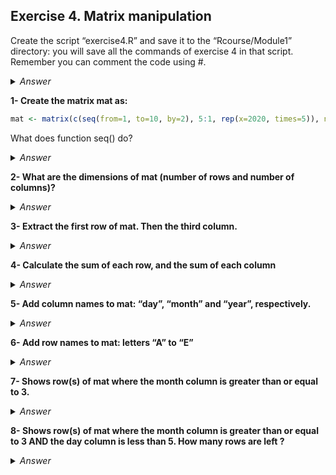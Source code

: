 ## Exercise 4. Matrix manipulation

Create the script "exercise4.R" and save it to the "Rcourse/Module1" directory: you will save all the commands of exercise 4 in that script.
<br>Remember you can comment the code using #.

<details>
<summary>
*Answer*
</summary>

```r
getwd()
setwd("Rcourse/Module1")
setwd("~/Rcourse/Module1")
```

</details>

**1- Create the matrix mat as:**

```r
mat <- matrix(c(seq(from=1, to=10, by=2), 5:1, rep(x=2020, times=5)), ncol=3)
```

What does function seq() do?

<details>
<summary>
*Answer*
</summary>

**seq** generate sequences of numbers. Here, it creates a sequences from 1 to 10 with a step of 2 numbers.

</details>

**2- What are the dimensions of mat (number of rows and number of columns)?**

<details>
<summary>
*Answer*
</summary>

```r
# number of rows
nrow(mat)
# number of columns
ncol(mat)
# dimensions: number of rows, number of columns
dim(mat)
```

</details>

**3- Extract the first row of mat. Then the third column.**

<details>
<summary>
*Answer*
</summary>

```r
# first row:
mat[1,]
# third column
mat[,3]
```

</details>

**4- Calculate the sum of each row, and the sum of each column**

<details>
<summary>
*Answer*
</summary>

```r
rowSums(mat); colSums(mat)
```

</details>

**5- Add column names to mat: "day", "month" and "year", respectively.**

<details>
<summary>
*Answer*
</summary>

```r
colnames(mat) <- c("day", "month", "year")
```

</details>

**6- Add row names to mat: letters "A" to "E"**

<details>
<summary>
*Answer*
</summary>

```r
rownames(mat) <- c("A", "B", "C", "D", "E")
rownames(mat) <- LETTERS[1:5]
```

</details>

**7- Shows row(s) of mat where the month column is greater than or equal to 3.**

<details>
<summary>
*Answer*
</summary>

Step by step:
```r
# select column month
mat[, "month"]
# element(s) of column month that is (are) greater than or equal to 3
mat[,"month"] >= 3
# finally select row(s) where the month columns is greater than or equal to 3
mat[mat[,"month"] >= 3,]
```

</details>

**8- Shows row(s) of mat where the month column is greater than or equal to 3 AND the day column is less than 5. How many rows are left ?**

<details>
<summary>
*Answer*
</summary>

Step by step:
```r
# select column month
mat[, "month"]
# element(s) of column month that is/are greater than or equal to 3
mat[,"month"] >= 3
# element(s) of column day that is/are less than 5
mat[,"day"] < 5
# element(s) of column month that is/are greater than or equal to 3 AND element(s) of column day that is/are less than 5
mat[,"month"] >= 3 & mat[,"day"] < 5
# finally select corresponding rows
mat[mat[,"month"] >= 3 & mat[,"day"] < 5,]
```

</details>
